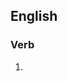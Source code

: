 ==English==

===Verb===
{{head|en|present participle}}

# {{present participle of|heterodyne|lang=en|nocat=1}}